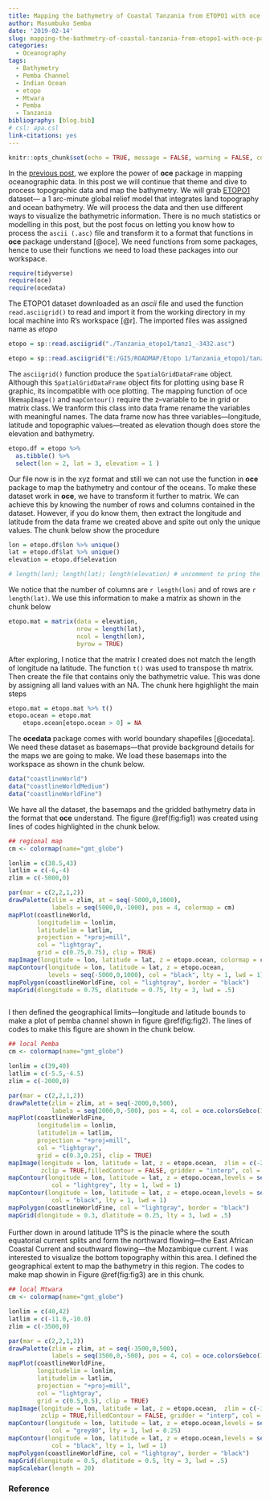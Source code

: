 ```yaml
---
title: Mapping the bathymetry of Coastal Tanzania from ETOPO1 with oce package in R
author: Masumbuko Semba
date: '2019-02-14'
slug: mapping-the-bathmetry-of-coastal-tanzania-from-etopo1-with-oce-package-in-r
categories:
  - Oceanography
tags:
  - Bathymetry
  - Pemba Channel
  - Indian Ocean
  - etopo
  - Mtwara
  - Pemba
  - Tanzania
bibliography: [blog.bib]
# csl: apa.csl
link-citations: yes
---
```



```r
knitr::opts_chunk$set(echo = TRUE, message = FALSE, warning = FALSE, comment = "")
```

In the [previous post](https://semba-blog.netlify.com/02/13/2019/mapping-with-oce/), we explore the power of **oce** package in mapping oceanographic data. In this post we will continue that theme and dive to process topographic data and map the bathymetry. We will grab [ETOPO1](https://www.ngdc.noaa.gov/mgg/global/global.html) dataset--- a 1 arc-minute global relief model that integrates land topography and ocean bathymetry. We will process the data and then use different ways to visualize the bathymetric information. There is no much statistics or modelling in this post, but the post focus on letting you know how to process the `ascii (.asc)` file and transform it to a format that functions in **oce** package understand [@oce]. We need functions from some packages, hence to use their functions we need to load these packages into our workspace.

```r
require(tidyverse)
require(oce)
require(ocedata)
```

The ETOPO1 dataset downloaded as an *ascii* file and used the function `read.asciigrid()` to read and import  it from the working directory in my local machine into  R's workspace [@r]. The imported files was assigned name as *etopo*

```r
etopo = sp::read.asciigrid("./Tanzania_etopo1/tanz1_-3432.asc")

```

```r
etopo = sp::read.asciigrid("E:/GIS/ROADMAP/Etopo 1/Tanzania_etopo1/tanz1_-3432.asc")

```

The `asciigrid()` function produce the `SpatialGridDataFrame` object. Although this `SpatialGridDataFrame` object fits for plotting using base R graphic, its incompatible with oce plotting. The mapping function of oce like`mapImage()` and `mapContour()` require the z--variable to be in grid or matrix class. We tranform this class into data frame rename the variables with meaningful names. The data frame now has three variables---longitude, latitude and topographic values---treated as elevation though does store the elevation and bathymetry.

```r
etopo.df = etopo %>% 
  as.tibble() %>% 
  select(lon = 2, lat = 3, elevation = 1 )
```

Our file now is in the xyz format and still we can not use the function in **oce**  package to map the bathymetry and contour of the oceans. To make these dataset work in **oce**, we have to transform it further to matrix. We can achieve this by knowing the number of rows and columns contained in the dataset. However, if you do know them, then extract the longitude and latitude from the data frame we created above and spite out only the unique values. The chunk below show the procedure 

```r
lon = etopo.df$lon %>% unique()
lat = etopo.df$lat %>% unique()
elevation = etopo.df$elevation

# length(lon); length(lat); length(elevation) # uncomment to pring the values
```

We notice that the number of columns are `r length(lon)` and of rows are `r length(lat)`. We use this information to make a matrix as shown in the chunk below
```r
etopo.mat = matrix(data = elevation, 
                   nrow = length(lat), 
                   ncol = length(lon), 
                   byrow = TRUE)

```

After exploring, I notice that the matrix I created  does not match the length of longitude na latitude. The function `t()` was used to transpose th matrix. Then create the file that contains only the bathymetric value. This was done by assigning all land values with an NA. The chunk here hgighlight the main steps

```r
etopo.mat = etopo.mat %>% t()
etopo.ocean = etopo.mat
    etopo.ocean[etopo.ocean > 0] = NA
```

The **ocedata** package comes with world boundary shapefiles [@ocedata]. We need these dataset as basemaps---that provide background details for the maps we are going to make. We load these basemaps into the workspace as shown in the chunk below.

```r
data("coastlineWorld")
data("coastlineWorldMedium")
data("coastlineWorldFine")
```

We have all the dataset, the basemaps and the gridded bathymetry data in the format that **oce** understand. The figure \@ref(fig:fig1) was created using lines of codes highlighted in the chunk below. 

```r
## regional map
cm <- colormap(name="gmt_globe")

lonlim = c(38.5,43)
latlim = c(-6,-4)
zlim = c(-5000,0)

par(mar = c(2,2,1,2))
drawPalette(zlim = zlim, at = seq(-5000,0,1000), 
            labels = seq(5000,0,-1000), pos = 4, colormap = cm) 
mapPlot(coastlineWorld, 
        longitudelim = lonlim, 
        latitudelim = latlim, 
        projection = "+proj=mill",
        col = "lightgray", 
        grid = c(0.75,0.75), clip = TRUE)
mapImage(longitude = lon, latitude = lat, z = etopo.ocean, colormap = cm, zclip = TRUE)
mapContour(longitude = lon, latitude = lat, z = etopo.ocean,
           levels = seq(-5000,0,1000), col = "black", lty = 1, lwd = 1)
mapPolygon(coastlineWorldFine, col = "lightgray", border = "black")
mapGrid(dlongitude = 0.75, dlatitude = 0.75, lty = 3, lwd = .5)



```

I then defined the geographical limits---longitude and latitude bounds to make a plot of pemba channel shown in figure \@ref(fig:fig2). The lines of codes to make this figure are shown in the chunk below.

```r
## local Pemba
cm <- colormap(name="gmt_globe")

lonlim = c(39,40)
latlim = c(-5.5,-4.5)
zlim = c(-2000,0)

par(mar = c(2,2,1,2))
drawPalette(zlim = zlim, at = seq(-2000,0,500), 
            labels = seq(2000,0,-500), pos = 4, col = oce.colorsGebco(120)) 
mapPlot(coastlineWorldFine, 
        longitudelim = lonlim, 
        latitudelim = latlim, 
        projection = "+proj=mill",
        col = "lightgray", 
        grid = c(0.3,0.25), clip = TRUE)
mapImage(longitude = lon, latitude = lat, z = etopo.ocean,  zlim = c(-2000,0), 
         zclip = TRUE,filledContour = FALSE, gridder = "interp", col = oceColorsGebco(120))
mapContour(longitude = lon, latitude = lat, z = etopo.ocean,levels = seq(-200,0,50),
            col = "lightgrey", lty = 1, lwd = 1)
mapContour(longitude = lon, latitude = lat, z = etopo.ocean,levels = seq(-2000,-300,100),
            col = "black", lty = 1, lwd = 1)
mapPolygon(coastlineWorldFine, col = "lightgray", border = "black")
mapGrid(dlongitude = 0.3, dlatitude = 0.25, lty = 3, lwd = .5)


```


Further down in around latitude 11^o^S is the pinacle where the south equatorial current splits and form the northward flowing---the East African Coastal Current and southward flowing---the Mozambique current. I was interested to visualize the bottom topography within this area.  I defined the geographical extent to map the bathymetry in this region. The codes to make map showin in Figure \@ref(fig:fig3) are in this chunk.

```r
## local Mtwara
cm <- colormap(name="gmt_globe")

lonlim = c(40,42)
latlim = c(-11.0,-10.0)
zlim = c(-3500,0)

par(mar = c(2,2,1,2))
drawPalette(zlim = zlim, at = seq(-3500,0,500), 
            labels = seq(3500,0,-500), pos = 4, col = oce.colorsGebco(120)) 
mapPlot(coastlineWorldFine, 
        longitudelim = lonlim, 
        latitudelim = latlim, 
        projection = "+proj=mill",
        col = "lightgray", 
        grid = c(0.5,0.5), clip = TRUE)
mapImage(longitude = lon, latitude = lat, z = etopo.ocean,  zlim = c(-3600,0), 
         zclip = TRUE,filledContour = FALSE, gridder = "interp", col = oceColorsGebco(120))
mapContour(longitude = lon, latitude = lat, z = etopo.ocean,levels = seq(-3500,-600,200),
            col = "grey80", lty = 1, lwd = 0.25)
mapContour(longitude = lon, latitude = lat, z = etopo.ocean,levels = seq(-3500,-500,500),
            col = "black", lty = 1, lwd = 1)
mapPolygon(coastlineWorldFine, col = "lightgray", border = "black")
mapGrid(dlongitude = 0.5, dlatitude = 0.5, lty = 3, lwd = .5)
mapScalebar(length = 20)


```

### Reference


